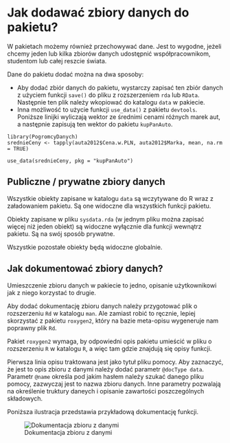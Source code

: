 # Jak dodawać zbiory danych do pakietu?

W pakietach możemy również przechowywać dane. Jest to wygodne, jeżeli chcemy jeden lub kilka zbiorów danych udostępnić współpracownikom, studentom lub całej reszcie świata.

Dane do pakietu dodać można na dwa sposoby:

* Aby dodać zbiór danych do pakietu, wystarczy zapisać ten zbiór danych z użyciem funkcji `save()` do pliku z rozszerzeniem `rda` lub `RData`. Następnie ten plik należy wkopiować do katalogu `data` w pakiecie.
* Inna możliwość to użycie funkcji `use_data()` z pakietu `devtools`. Poniższe linijki wyliczają wektor ze średnimi cenami różnych marek aut, a następnie zapisują ten wektor do pakietu `kupPanAuto`.

```
library(PogromcyDanych)
srednieCeny <- tapply(auta2012$Cena.w.PLN, auta2012$Marka, mean, na.rm = TRUE)

use_data(srednieCeny, pkg = "kupPanAuto")
```

## Publiczne / prywatne zbiory danych

Wszystkie obiekty zapisane w katalogu `data` są wczytywane do R wraz z załadowaniem pakietu. Są one widoczne dla wszystkich funkcji pakietu.

Obiekty zapisane w pliku `sysdata.rda` (w jednym pliku można zapisać więcej niż jeden obiekt) są widoczne wyłącznie dla funkcji wewnątrz pakietu. Są na swój sposób prywatne.

Wszystkie pozostałe obiekty będą widoczne globalnie.

## Jak dokumentować zbiory danych?

Umieszczenie zbioru danych w pakiecie to jedno, opisanie użytkownikowi jak z niego korzystać to drugie.

Aby dodać dokumentację zbioru danych należy przygotować plik o rozszerzeniu `Rd` w katalogu `man`. Ale zamiast robić to ręcznie, lepiej skorzystać z pakietu `roxygen2`, który na bazie meta-opisu wygeneruje nam poprawny plik `Rd`. 

Pakiet `roxygen2` wymaga, by odpowiedni opis pakietu umieścić w pliku o rozszerzeniu `R` w katalogu `R`, a więc tam gdzie znajdują się opisy funkcji.

Pierwsza linia opisu traktowana jest jako tytuł pliku pomocy. Aby zaznaczyć, że jest to opis zbioru z danymi należy dodać parametr `@docType data`. Parametr `@name` określa pod jakim hasłem należy szukać danego pliku pomocy, zazwyczaj jest to nazwa zbioru danych. Inne parametry pozwalają na określenie truktury daneych i opisanie zawartości poszczególnych składowych.

Poniższa ilustracja przedstawia przykładową dokumentację funkcji.

![Dokumentacja zbioru z danymi](pakiet4.png)

